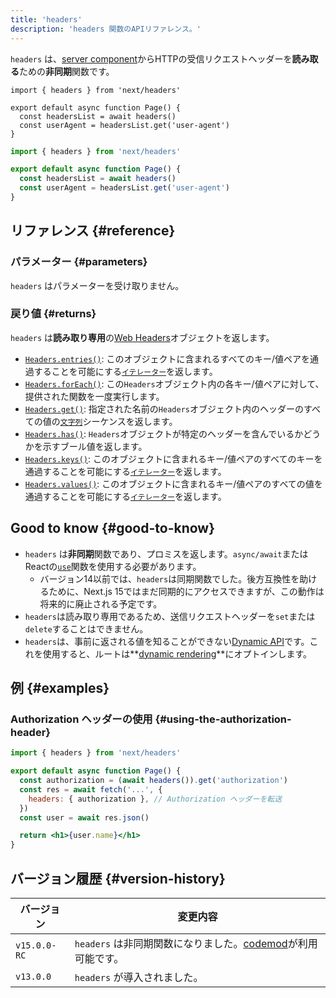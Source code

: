 ```yaml
---
title: 'headers'
description: 'headers 関数のAPIリファレンス。'
---
```


`headers` は、[server component](/docs/app/building-your-application/rendering/server-components)からHTTPの受信リクエストヘッダーを**読み取る**ための**非同期**関数です。

<Tabs>
<TabItem value="tsx" label="TypeScript">

```tsx title="app/page.tsx" switcher
import { headers } from 'next/headers'

export default async function Page() {
  const headersList = await headers()
  const userAgent = headersList.get('user-agent')
}
```

</TabItem>
<TabItem value="jsx" label="JavaScript">

```jsx title="app/page.js" switcher
import { headers } from 'next/headers'

export default async function Page() {
  const headersList = await headers()
  const userAgent = headersList.get('user-agent')
}
```

</TabItem>
</Tabs>

## リファレンス {#reference}

### パラメーター {#parameters}

`headers` はパラメーターを受け取りません。

### 戻り値 {#returns}

`headers` は**読み取り専用**の[Web Headers](https://developer.mozilla.org/docs/Web/API/Headers)オブジェクトを返します。

- [`Headers.entries()`](https://developer.mozilla.org/docs/Web/API/Headers/entries): このオブジェクトに含まれるすべてのキー/値ペアを通過することを可能にする[`イテレーター`](https://developer.mozilla.org/docs/Web/JavaScript/Reference/Iteration_protocols)を返します。
- [`Headers.forEach()`](https://developer.mozilla.org/docs/Web/API/Headers/forEach): この`Headers`オブジェクト内の各キー/値ペアに対して、提供された関数を一度実行します。
- [`Headers.get()`](https://developer.mozilla.org/docs/Web/API/Headers/get): 指定された名前の`Headers`オブジェクト内のヘッダーのすべての値の[`文字列`](https://developer.mozilla.org/docs/Web/JavaScript/Reference/Global_Objects/String)シーケンスを返します。
- [`Headers.has()`](https://developer.mozilla.org/docs/Web/API/Headers/has): `Headers`オブジェクトが特定のヘッダーを含んでいるかどうかを示すブール値を返します。
- [`Headers.keys()`](https://developer.mozilla.org/docs/Web/API/Headers/keys): このオブジェクトに含まれるキー/値ペアのすべてのキーを通過することを可能にする[`イテレーター`](https://developer.mozilla.org/docs/Web/JavaScript/Reference/Iteration_protocols)を返します。
- [`Headers.values()`](https://developer.mozilla.org/docs/Web/API/Headers/values): このオブジェクトに含まれるキー/値ペアのすべての値を通過することを可能にする[`イテレーター`](https://developer.mozilla.org/docs/Web/JavaScript/Reference/Iteration_protocols)を返します。

## Good to know {#good-to-know}

- `headers` は**非同期**関数であり、プロミスを返します。`async/await`またはReactの[`use`](https://react.dev/reference/react/use)関数を使用する必要があります。
  - バージョン14以前では、`headers`は同期関数でした。後方互換性を助けるために、Next.js 15ではまだ同期的にアクセスできますが、この動作は将来的に廃止される予定です。
- `headers`は読み取り専用であるため、送信リクエストヘッダーを`set`または`delete`することはできません。
- `headers`は、事前に返される値を知ることができない[Dynamic API](/docs/app/building-your-application/rendering/server-components#server-rendering-strategies#dynamic-apis)です。これを使用すると、ルートは**[dynamic rendering](/docs/app/building-your-application/rendering/server-components#dynamic-rendering)**にオプトインします。

## 例 {#examples}

### Authorization ヘッダーの使用 {#using-the-authorization-header}

```jsx title="app/page.js"
import { headers } from 'next/headers'

export default async function Page() {
  const authorization = (await headers()).get('authorization')
  const res = await fetch('...', {
    headers: { authorization }, // Authorization ヘッダーを転送
  })
  const user = await res.json()

  return <h1>{user.name}</h1>
}
```

## バージョン履歴 {#version-history}

| バージョン   | 変更内容                                                                                               |
| ------------ | ------------------------------------------------------------------------------------------------------ |
| `v15.0.0-RC` | `headers` は非同期関数になりました。[codemod](/docs/app/guides/upgrading/codemods#150)が利用可能です。 |
| `v13.0.0`    | `headers` が導入されました。                                                                           |
